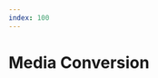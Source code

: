 ```yaml
---
index: 100
---
```


# Media Conversion

<Notice
	type="note"
	title="WIP"
	text="This feature is not available yet, please check our [roadmap](/roadmap)."
/>
